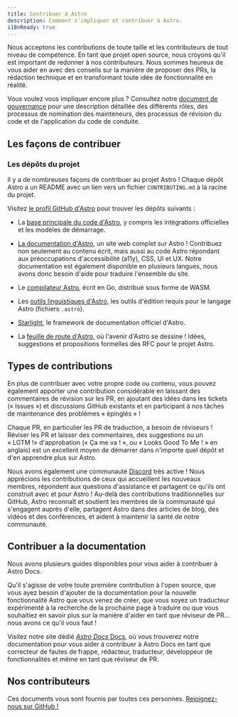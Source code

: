 ```yaml
---
title: Contribuer à Astro
description: Comment s'impliquer et contribuer à Astro.
i18nReady: true
---
```


Nous acceptons les contributions de toute taille et les contributeurs de tout niveau de compétence. En tant que projet open source, nous croyons qu'il est important de redonner à nos contributeurs. Nous sommes heureux de vous aider en avec des conseils sur la manière de proposer des PRs, la rédaction technique et en transformant toute idée de fonctionnalité en réalité.

Vous voulez vous impliquer encore plus ? Consultez notre [document de gouvernance](https://github.com/withastro/.github/blob/main/GOVERNANCE.md) pour une description détaillée des différents rôles, des processus de nomination des mainteneurs, des processus de révision du code et de l'application du code de conduite.

## Les façons de contribuer

### Les dépôts du projet

Il y a de nombreuses façons de contribuer au projet Astro ! Chaque dépôt Astro a un README avec un lien vers un fichier `CONTRIBUTING.md` à la racine du projet.

Visitez [le profil GitHub d'Astro](https://github.com/withastro) pour trouver les dépôts suivants :

- La [base principale du code d'Astro](https://github.com/withastro/astro), y compris les intégrations officielles et les modèles de démarrage.

- [La documentation d'Astro](https://github.com/withastro/docs), un site web complet sur Astro ! Contribuez non seulement au contenu écrit, mais aussi au code Astro répondant aux préoccupations d'accessibilité (a11y), CSS, UI et UX. Notre documentation est également disponible en plusieurs langues, nous avons donc besoin d'aide pour traduire l'ensemble du site.

- Le [compilateur Astro](https://github.com/withastro/compiler), écrit en Go, distribué sous forme de WASM.

- Les [outils linguistiques d'Astro](https://github.com/withastro/language-tools), les outils d'édition requis pour le langage Astro (fichiers `.astro`).

- [Starlight](https://github.com/withastro/starlight), le framework de documentation officiel d'Astro.

- La [feuille de route d'Astro](https://github.com/withastro/roadmap), où l'avenir d'Astro se dessine ! Idées, suggestions et propositions formelles des RFC pour le projet Astro.

## Types de contributions

En plus de contribuer avec votre propre code ou contenu, vous pouvez également apporter une contribution considérable en laissant des commentaires de révision sur les PR, en ajoutant des idées dans les tickets (« Issues ») et discussions GitHub existants et en participant à nos tâches de maintenance des problèmes « épinglés » !

Chaque PR, en particulier les PR de traduction, a besoin de réviseurs ! Réviser les PR et laisser des commentaires, des suggestions ou un « LGTM !» d'approbation (« Ça me va ! », ou « Looks Good To Me ! » en anglais) est un excellent moyen de démarrer dans n'importe quel dépôt et d'en apprendre plus sur Astro.

Nous avons également une communauté [Discord](https://astro.build/chat) très active ! Nous apprécions les contributions de ceux qui accueillent les nouveaux membres, répondent aux questions d'assistance et partagent ce qu'ils ont construit avec et pour Astro ! Au-delà des contributions traditionnelles sur GitHub, Astro reconnaît et soutient les membres de la communauté qui s'engagent auprès d'elle, partagent Astro dans des articles de blog, des vidéos et des conférences, et aident à maintenir la santé de notre communauté.

## Contribuer a la documentation

Nous avons plusieurs guides disponibles pour vous aider à contribuer à Astro Docs.

Qu'il s'agisse de votre toute première contribution à l'open source, que vous ayez besoin d'ajouter de la documentation pour la nouvelle fonctionnalité Astro que vous venez de créer, que vous soyez un traducteur expérimenté à la recherche de la prochaine page à traduire ou que vous souhaitiez en savoir plus sur la manière d'aider en tant que réviseur de PR... nous avons ce qu'il vous faut !

Visitez notre site dédié [*Astro Docs* Docs](https://contribute.docs.astro.build), où vous trouverez notre documentation pour vous aider à contribuer à Astro Docs en tant que correcteur de fautes de frappe, rédacteur, traducteur, développeur de fonctionnalités et même en tant que réviseur de PR.

## Nos contributeurs

Ces documents vous sont fournis par toutes ces personnes. [Rejoignez-nous sur GitHub !](https://github.com/withastro/docs)

<ContributorList githubRepo="withastro/docs" />
